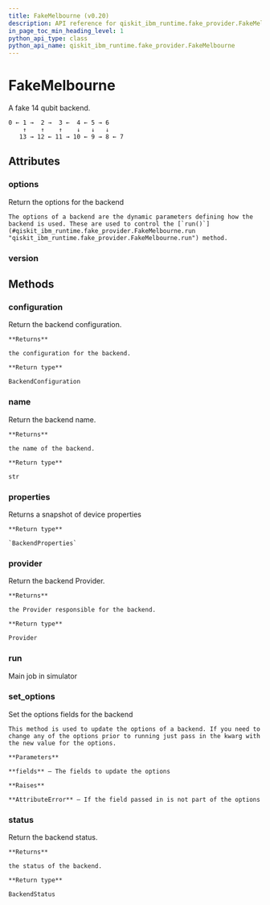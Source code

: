 ```yaml
---
title: FakeMelbourne (v0.20)
description: API reference for qiskit_ibm_runtime.fake_provider.FakeMelbourne in qiskit-ibm-runtime v0.20
in_page_toc_min_heading_level: 1
python_api_type: class
python_api_name: qiskit_ibm_runtime.fake_provider.FakeMelbourne
---
```


# FakeMelbourne

<Class id="qiskit_ibm_runtime.fake_provider.FakeMelbourne" isDedicatedPage={true} github="https://github.com/Qiskit/qiskit-ibm-runtime/tree/stable/0.20/qiskit_ibm_runtime/fake_provider/backends/melbourne/fake_melbourne.py#L38-L95" signature="FakeMelbourne" modifiers="class">
  A fake 14 qubit backend.

  ```text
  0 ← 1 →  2 →  3 ←  4 ← 5 → 6
      ↑    ↑    ↑    ↓   ↓   ↓
     13 → 12 ← 11 → 10 ← 9 → 8 ← 7
  ```

  ## Attributes

  ### options

  <Attribute id="qiskit_ibm_runtime.fake_provider.FakeMelbourne.options">
    Return the options for the backend

    The options of a backend are the dynamic parameters defining how the backend is used. These are used to control the [`run()`](#qiskit_ibm_runtime.fake_provider.FakeMelbourne.run "qiskit_ibm_runtime.fake_provider.FakeMelbourne.run") method.
  </Attribute>

  ### version

  <Attribute id="qiskit_ibm_runtime.fake_provider.FakeMelbourne.version" attributeValue="1" />

  ## Methods

  ### configuration

  <Function id="qiskit_ibm_runtime.fake_provider.FakeMelbourne.configuration" signature="configuration()">
    Return the backend configuration.

    **Returns**

    the configuration for the backend.

    **Return type**

    BackendConfiguration
  </Function>

  ### name

  <Function id="qiskit_ibm_runtime.fake_provider.FakeMelbourne.name" signature="name()">
    Return the backend name.

    **Returns**

    the name of the backend.

    **Return type**

    str
  </Function>

  ### properties

  <Function id="qiskit_ibm_runtime.fake_provider.FakeMelbourne.properties" github="https://github.com/Qiskit/qiskit-ibm-runtime/tree/stable/0.20/qiskit_ibm_runtime/fake_provider/backends/melbourne/fake_melbourne.py#L89-L95" signature="properties()">
    Returns a snapshot of device properties

    **Return type**

    `BackendProperties`
  </Function>

  ### provider

  <Function id="qiskit_ibm_runtime.fake_provider.FakeMelbourne.provider" signature="provider()">
    Return the backend Provider.

    **Returns**

    the Provider responsible for the backend.

    **Return type**

    Provider
  </Function>

  ### run

  <Function id="qiskit_ibm_runtime.fake_provider.FakeMelbourne.run" signature="run(run_input, **kwargs)">
    Main job in simulator
  </Function>

  ### set\_options

  <Function id="qiskit_ibm_runtime.fake_provider.FakeMelbourne.set_options" signature="set_options(**fields)">
    Set the options fields for the backend

    This method is used to update the options of a backend. If you need to change any of the options prior to running just pass in the kwarg with the new value for the options.

    **Parameters**

    **fields** – The fields to update the options

    **Raises**

    **AttributeError** – If the field passed in is not part of the options
  </Function>

  ### status

  <Function id="qiskit_ibm_runtime.fake_provider.FakeMelbourne.status" signature="status()">
    Return the backend status.

    **Returns**

    the status of the backend.

    **Return type**

    BackendStatus
  </Function>
</Class>

